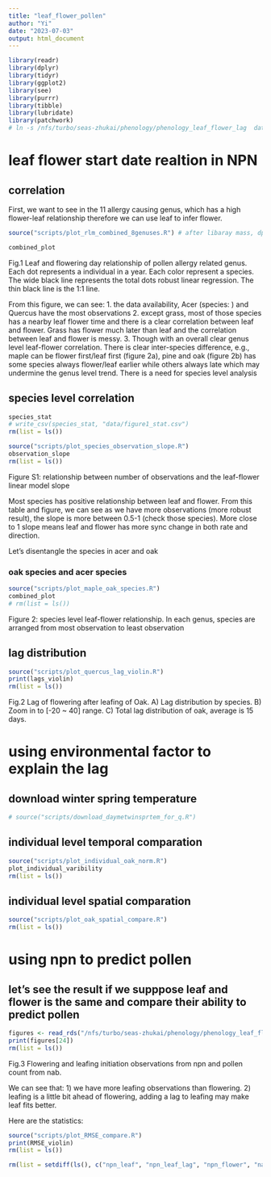 ```yaml
---
title: "leaf_flower_pollen"
author: "Yi"
date: "2023-07-03"
output: html_document
---
```


```r
library(readr)
library(dplyr)
library(tidyr)
library(ggplot2)
library(see)
library(purrr)
library(tibble)
library(lubridate)
library(patchwork)
# ln -s /nfs/turbo/seas-zhukai/phenology/phenology_leaf_flower_lag  data
```

# leaf flower start date realtion in NPN 

## correlation
First, we want to see in the 11 allergy causing genus, which has a high flower-leaf relationship therefore we can use leaf to infer flower.

```r
source("scripts/plot_rlm_combined_8genuses.R") # after libaray mass, dplyr::select is masked
```

```r
combined_plot
```

Fig.1 Leaf and flowering day relationship of pollen allergy related genus. Each dot represents a individual in a year. Each color represent a species. The wide black line represents the total dots robust linear regression. The thin black line is the 1:1 line.

From this figure, we can see:
1. the data availability, Acer (species: ) and Quercus have the most observations
2. except grass, most of those species has a nearby leaf flower time and there is a clear correlation between leaf and flower. Grass has flower much later than leaf and the correlation between leaf and flower is messy.
3. Though with an overall clear genus level leaf-flower correlation. There is clear inter-species difference, e.g., maple can be flower first/leaf first (figure 2a), pine and oak (figure 2b) has some species always flower/leaf earlier while others always late which may undermine the genus level trend. There is a need for species level analysis

## species level correlation
```r
species_stat
# write_csv(species_stat, "data/figure1_stat.csv")
rm(list = ls())
```

```r
source("scripts/plot_species_observation_slope.R") 
observation_slope
rm(list = ls())
```

Figure S1: relationship between number of observations and the leaf-flower linear model slope


Most species has positive relationship between leaf and flower. From this table and figure, we can see as we have more observations (more robust result), the slope is more between 0.5-1 (check those species). More close to 1 slope means leaf and flower has more sync change in both rate and direction. 


Let's disentangle the species in acer and oak

### oak species and acer species
```r
source("scripts/plot_maple_oak_species.R") 
combined_plot
# rm(list = ls())
```

Figure 2: species level leaf-flower relationship. In each genus, species are arranged from most observation to least observation





## lag distribution

```r
source("scripts/plot_quercus_lag_violin.R")
print(lags_violin)
rm(list = ls())
```
Fig.2 Lag of flowering after leafing of Oak. A) Lag distribution by species. B) Zoom in to [-20 ~ 40] range. C) Total lag distribution of oak, average is 15 days.

# using environmental factor to explain the lag
## download winter spring temperature
```r
# source("scripts/download_daymetwinsprtem_for_q.R")
```

## individual level temporal comparation
```r
source("scripts/plot_individual_oak_norm.R")
plot_individual_varibility
rm(list = ls())
```
## individual level spatial comparation
```r
source("scripts/plot_oak_spatial_compare.R")
rm(list = ls())
```

# using npn to predict pollen

## let's see the result if we supppose leaf and flower is the same and compare their ability to predict pollen
```r
figures <- read_rds("/nfs/turbo/seas-zhukai/phenology/phenology_leaf_flower_lag/RMSE_Smooth_Quercus_leafflowerpollen.rds")
print(figures[24])
rm(list = ls())
```
Fig.3 Flowering and leafing initiation observations from npn and pollen count from nab.

We can see that: 1) we have more leafing observations than flowering. 2) leafing is a little bit ahead of flowering, adding a lag to leafing may make leaf fits better.

Here are the statistics:

```r
source("scripts/plot_RMSE_compare.R")
print(RMSE_violin)
rm(list = ls())
```

```r
rm(list = setdiff(ls(), c("npn_leaf", "npn_leaf_lag", "npn_flower", "nab")))
```


